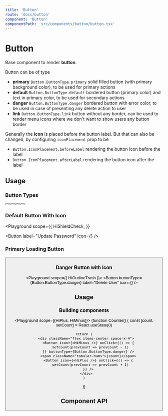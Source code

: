 ```yaml
---
title: 'Button'
route: 'docs/button'
component: 'Button'
componentPath: 'src/components/button/button.tsx'
---
```



# Button

Base component to render **button**.

Button can be of type

- **primary** `Button.ButtonType.primary` solid filled button (with primary background color), to be used for primary actions
- **default** `Button.ButtonType.default` bordered button (primary color) and text in primary color, to be used for secondary actions
- **danger** `Button.ButtonType.danger` bordered button with error color, to be used in case of presenting any delete action to user
- **link** `Button.ButtonType.link` button without any border, can be used to render menu icons where we don't want to show users any button border

Generally the **icon** is placed before the button label. But that can also be changed, by configuring `iconPlacement` prop to be

- `Button.IconPlacement.beforeLabel` rendering the button icon before the label
- `Button.IconPlacement.afterLabel` rendering the button icon after the label

## Usage

### Button Types

<Playground>
  <div className="flex items-center space-x-4">
    <Button label="Default Button" />
    <Button buttonType={Button.ButtonType.primary} label="Primary Button" />
    <Button buttonType={Button.ButtonType.danger} label="Danger Button" />
    <Button buttonType={Button.ButtonType.link} label="Link Button" />
  </div>
</Playground>

### Default Button With Icon

<Playground
  scope={{
    HiShieldCheck,
  }}
>
  <Button label="Update Password" icon={<HiShieldCheck />} />
</Playground>

### Primary Loading Button

<Playground>
  <Button
    label="Creating Blog"
    loading
    buttonType={Button.ButtonType.primary}
  />
</Playground>

### Danger Button with Icon

<Playground scope={{ HiOutlineTrash }}>
  <Button
    buttonType={Button.ButtonType.danger}
    label="Delete User"
    icon={<HiOutlineTrash />}
  />
</Playground>

## Usage

### Building components

<Playground scope={{HiPlus, HiMinus}}>
  {function Counter() {
    const [count, setCount] = React.useState(0)

    return (
      <div className="flex items-center space-x-4">
        <Button icon={<HiMinus />} onClick={() => {
          setCount(prevCount => prevCount - 1)
        }} buttonType={Button.ButtonType.danger} />
        <span className="tabular-nums">{count}</span>
        <Button icon={<HiPlus />} onClick={() => {
          setCount(prevCount => prevCount + 1)
        }} />
      </div>
    )

}}

</Playground>

## Component API

<PropsTable />
